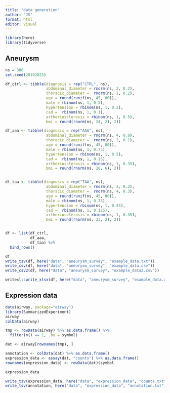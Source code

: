 ```yaml
---
title: "data generation"
author: "JS"
format: html
editor: visual
---
```


```r
library(here)
library(tidyverse)
```

## Aneurysm

```r
ns = 300
set.seed(20102025)

df_ctrl <- tibble(diagnosis = rep("CTRL", ns),
                  abdominal_diameter = rnorm(ns, 2, 0.2),
                  thoracic_diameter =  rnorm(ns, 2, 0.2),
                  age = round(runif(ns, 45, 80)),
                  male = rbinom(ns, 1, 0.5),
                  hypertension = rbinom(ns, 1, 0.2),
                  cad =  rbinom(ns, 1, 0.1),
                  artheriosclerosis = rbinom(ns, 1, 0.5),
                  bmi = round(rnorm(ns, 24, 2), 2))

df_aaa <- tibble(diagnosis = rep("AAA", ns),
                  abdominal_diameter = rnorm(ns, 4, 0.8),
                  thoracic_diameter =  rnorm(ns, 2, 0.1),
                  age = round(runif(ns, 45, 80)),
                  male = rbinom(ns, 1, 0.75),
                  hypertension = rbinom(ns, 1, 0.5),
                  cad =  rbinom(ns, 1, 0.15),
                  artheriosclerosis = rbinom(ns, 1, 0.35),
                  bmi = round(rnorm(ns, 28, 6), 2))


df_taa <- tibble(diagnosis = rep("TAA", ns),
                  abdominal_diameter = rnorm(ns, 2, 0.2),
                  thoracic_diameter =  rnorm(ns, 4, 0.3),
                  age = round(runif(ns, 45, 80)),
                  male = rbinom(ns, 1, 0.75),
                  hypertension = rbinom(ns, 1, 0.45),
                  cad =  rbinom(ns, 1, 0.125),
                  artheriosclerosis = rbinom(ns, 1, 0.35),
                  bmi = round(rnorm(ns, 23, 2), 2))


df <- list(df_ctrl,
           df_aaa,
           df_taa) %>% 
  bind_rows()
```

```r
df
write_tsv(df, here("data", "aneurysm_survey", "example_data.txt"))
write_csv(df, here("data", "aneurysm_survey", "example_data.csv"))
write_csv2(df, here("data", "aneurysm_survey", "example_data2.csv"))

writexl::write_xlsx(df, here("data", "aneurysm_survey", "example_data.xlsx"))
```

## Expression data

```r
data(airway, package="airway")
library(SummarizedExperiment)
airway
colData(airway)
```

```r
tmp <- rowData(airway) %>% as.data.frame() %>% 
  filter(n() == 1, .by = symbol)

dat <- airway[rownames(tmp), ]

```

```r
annotation <- colData(dat) %>% as.data.frame()
expression_data <- assay(dat, "counts") %>% as.data.frame()
rownames(expression_data) <- rowData(dat)$symbol

expression_data

write_tsv(expression_data, here("data", "expression_data", "counts.txt"))
write_tsv(annotation, here("data", "expression_data", "annotation.txt"))
```
